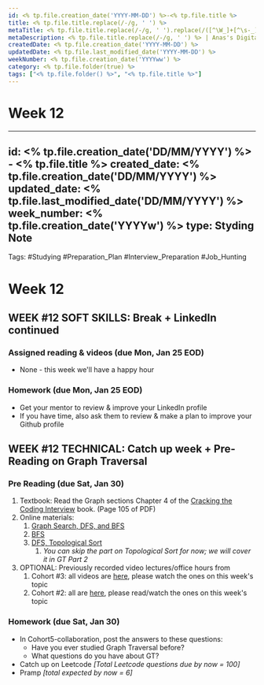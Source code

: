 ```yaml
---
id: <% tp.file.creation_date('YYYY-MM-DD') %>-<% tp.file.title %>
title: <% tp.file.title.replace(/-/g, ' ') %>
metaTitle: <% tp.file.title.replace(/-/g, ' ').replace(/([^\W_]+[^\s-_]+]*) */g, function (txt) {return txt.charAt(0).toUpperCase() + txt.substr(1).toLowerCase();}) %> | Anas's Digital Garden
metaDescription: <% tp.file.title.replace(/-/g, ' ') %> | Anas's Digital Garden
createdDate: <% tp.file.creation_date('YYYY-MM-DD') %>
updatedDate: <% tp.file.last_modified_date('YYYY-MM-DD') %>
weekNumber: <% tp.file.creation_date('YYYYww') %>
category: <% tp.file.folder(true) %>
tags: ["<% tp.file.folder() %>", "<% tp.file.title %>"]
---
```

# Week 12

---
id: <% tp.file.creation_date('DD/MM/YYYY') %> - <% tp.file.title %>
created_date: <% tp.file.creation_date('DD/MM/YYYY') %>
updated_date: <% tp.file.last_modified_date('DD/MM/YYYY') %>
week_number: <% tp.file.creation_date('YYYYw') %>
type: Styding Note
---
Tags: #Studying #Preparation_Plan #Interview_Preparation #Job_Hunting
# Week 12

## WEEK #12 SOFT SKILLS: Break + LinkedIn continued

### Assigned reading & videos (due Mon, Jan 25 EOD)

- None - this week we'll have a happy hour

### Homework (due Mon, Jan 25 EOD)

- Get your mentor to review & improve your LinkedIn profile
- If you have time, also ask them to review & make a plan to improve your Github profile

## WEEK #12 TECHNICAL: Catch up week + Pre-Reading on Graph Traversal

### Pre Reading (due Sat, Jan 30)

1. Textbook: Read the Graph sections Chapter 4 of the [Cracking the Coding Interview](https://drive.google.com/open?id=0B7ERENZtSqGiTGRMMm1zWFduS0E) book. (Page 105 of PDF)
2. Online materials:
    1. [Graph Search, DFS, and BFS](https://www.youtube.com/watch?v=zaBhtODEL0w)
    2. [BFS](https://www.youtube.com/watch?v=s-CYnVz-uh4)
    3. [DFS, Topological Sort](https://www.youtube.com/watch?v=AfSk24UTFS8)
        1. *You can skip the part on Topological Sort for now; we will cover it in GT Part 2*
3. OPTIONAL: Previously recorded video lectures/office hours from
    1. Cohort #3: all videos are [here](https://drive.google.com/open?id=1MOesN_rOwKIBmPzX_IaP-rCaJxPDysq7), please watch the ones on this week's topic
    2. Cohort #2: all are [here](https://drive.google.com/open?id=1P3Qbz7sWk3vj1KgvaKmwrs_vbMSgnEtw), please read/watch the ones on this week's topic

### Homework (due Sat, Jan 30)

- In Cohort5-collaboration, post the answers to these questions:
    - Have you ever studied Graph Traversal before?
    - What questions do you have about GT?
- Catch up on Leetcode *[Total Leetcode questions due by now = 100]*
- Pramp *[total expected by now = 6]*
